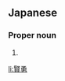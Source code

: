 ==Japanese==
{{ja-kanjitab|けん|ゆう|yomi=o}}

===Proper noun===
{{ja-pos|proper|けんゆう}}

# {{given name|male|lang=ja|sort=けんゆう}}

[[li:賢勇]]